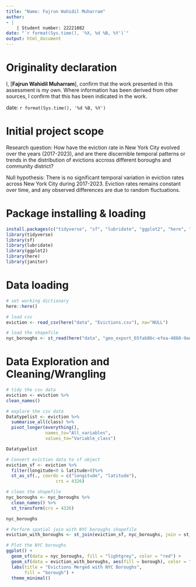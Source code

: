 ```yaml
---
title: "Name: Fajrun Wahidil Muharram"
author: 
- |
    | Student number: 22221082
date: "`r format(Sys.time(), '%X, %d %B, %Y')`"
output: html_document
---
```

# Originality declaration  

I, [**Fajrun Wahidil Muharram**], confirm that the work presented in this assessment is my own. Where information has been derived from other sources, I confirm that this has been indicated in the work.

date: `r format(Sys.time(), '%d %B, %Y')`

# Initial project scope

Research question:
How have the eviction rate in New York City evolved over the years (2017-2023), and are there discernible temporal patterns or trends in the distribution of evictions accross different boroughs and community district?

Null hypothesis:
There is no significant temporal variation in eviction rates across New York City during 2017-2023. Eviction rates remains constant over time, and any observed differences are due to random fluctuations.

# Package installing & loading

```r
install.packages(c("tidyverse", "sf", "lubridate", "ggplot2", "here", "janitor"))
library(tidyverse)
library(sf)
library(lubridate)
library(ggplot2)
library(here)
library(janitor)
```
# Data loading
```r
# set working dictionary
here::here()

# load csv
eviction <- read_csv(here("data", "Evictions.csv"), na="NULL") 

# load the shapefile
nyc_boroughs <- st_read(here("data", "geo_export_65fab86c-efea-4868-9ae3-df21d21e1c3a.shp"))
```
# Data Exploration and Cleaning/Wrangling
```r
# tidy the csv data
eviction <- eviction %>%  
clean_names()

# explore the csv data
Datatypelist <- eviction %>%
  summarise_all(class) %>%
  pivot_longer(everything(), 
               names_to="All_variables", 
               values_to="Variable_class")

Datatypelist

# Convert eviction data to sf object
eviction_sf <- eviction %>%
  filter(longitude<0 & latitude>0)%>%
  st_as_sf(., coords = c("longitude", "latitude"), 
                   crs = 4326)

# clean the shapefile
nyc_boroughs <- nyc_boroughs %>%
  clean_names() %>%
  st_transform(crs = 4326)

nyc_boroughs

# Perform spatial join with NYC boroughs shapefile
eviction_with_boroughs <- st_join(eviction_sf, nyc_boroughs, join = st_within)

```

```r
# Plot the NYC boroughs
ggplot() +
  geom_sf(data = nyc_boroughs, fill = "lightgrey", color = "red") +
  geom_sf(data = eviction_with_boroughs, aes(fill = borough), color = "blue") +
  labs(title = "Evictions Merged with NYC Boroughs",
       fill = "borough") +
  theme_minimal()

```










